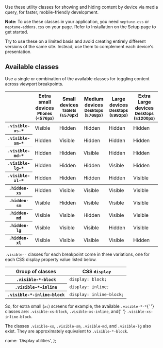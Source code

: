 
Use these utility classes for showing and hiding content by device via media query, for faster, mobile-friendly development.

**Note:** To use these classes in your application, you need `neptune.css` or `neptune-addons.css` on your page. Refer to <DocumentLink href="/about/Setup#installation">Installation</DocumentLink> on the Setup page to get started.

Try to use these on a limited basis and avoid creating entirely different versions of the same site. Instead, use them to complement each device's presentation.

## Available classes

Use a single or combination of the available classes for toggling content across viewport breakpoints.

<table className="table table-bordered">
  <thead>
    <tr>
      <th></th>
      <th>
        Extra small devices
        <small>Phones (&lt;576px)</small>
      </th>
      <th>
        Small devices
        <small>Tablets (≥576px)</small>
      </th>
      <th>
        Medium devices
        <small>Desktops (≥768px)</small>
      </th>
      <th>
        Large devices
        <small>Desktops (≥992px)</small>
      </th>
      <th>
        Extra Large devices
        <small>Desktops (≥1200px)</small>
      </th>
    </tr>
  </thead>
  <tbody>
    <tr>
      <th scope="row">
        <code>.visible-xs-*</code>
      </th>
      <td className="docs-is-visible">Visible</td>
      <td>Hidden</td>
      <td>Hidden</td>
      <td>Hidden</td>
      <td>Hidden</td>
    </tr>
    <tr>
      <th scope="row">
        <code>.visible-sm-*</code>
      </th>
      <td>Hidden</td>
      <td className="docs-is-visible">Visible</td>
      <td>Hidden</td>
      <td>Hidden</td>
      <td>Hidden</td>
    </tr>
    <tr>
      <th scope="row">
        <code>.visible-md-*</code>
      </th>
      <td>Hidden</td>
      <td>Hidden</td>
      <td className="docs-is-visible">Visible</td>
      <td>Hidden</td>
      <td>Hidden</td>
    </tr>
    <tr>
      <th scope="row">
        <code>.visible-lg-*</code>
      </th>
      <td>Hidden</td>
      <td>Hidden</td>
      <td>Hidden</td>
      <td className="docs-is-visible">Visible</td>
      <td>Hidden</td>
    </tr>
    <tr>
      <th scope="row">
        <code>.visible-xl-*</code>
      </th>
      <td>Hidden</td>
      <td>Hidden</td>
      <td>Hidden</td>
      <td>Hidden</td>
      <td className="docs-is-visible">Visible</td>
    </tr>
  </tbody>
  <tbody>
    <tr>
      <th scope="row">
        <code>.hidden-xs</code>
      </th>
      <td>Hidden</td>
      <td className="docs-is-visible">Visible</td>
      <td className="docs-is-visible">Visible</td>
      <td className="docs-is-visible">Visible</td>
      <td className="docs-is-visible">Visible</td>
    </tr>
    <tr>
      <th scope="row">
        <code>.hidden-sm</code>
      </th>
      <td className="docs-is-visible">Visible</td>
      <td>Hidden</td>
      <td className="docs-is-visible">Visible</td>
      <td className="docs-is-visible">Visible</td>
      <td className="docs-is-visible">Visible</td>
    </tr>
    <tr>
      <th scope="row">
        <code>.hidden-md</code>
      </th>
      <td className="docs-is-visible">Visible</td>
      <td className="docs-is-visible">Visible</td>
      <td>Hidden</td>
      <td className="docs-is-visible">Visible</td>
      <td className="docs-is-visible">Visible</td>
    </tr>
    <tr>
      <th scope="row">
        <code>.hidden-lg</code>
      </th>
      <td className="docs-is-visible">Visible</td>
      <td className="docs-is-visible">Visible</td>
      <td className="docs-is-visible">Visible</td>
      <td>Hidden</td>
      <td className="docs-is-visible">Visible</td>
    </tr>
    <tr>
      <th scope="row">
        <code>.hidden-xl</code>
      </th>
      <td className="docs-is-visible">Visible</td>
      <td className="docs-is-visible">Visible</td>
      <td className="docs-is-visible">Visible</td>
      <td className="docs-is-visible">Visible</td>
      <td>Hidden</td>
    </tr>
  </tbody>
</table>

<code>.visible-*-*</code> classes for each breakpoint come in three variations, one for each CSS display
property value listed below.

<table className="table table-bordered">
  <thead>
    <tr>
      <th>Group of classes</th>
      <th>
        CSS <code>display</code>
      </th>
    </tr>
  </thead>
  <tbody>
    <tr>
      <th scope="row">
        <code>.visible-*-block</code>
      </th>
      <td>
        <code>display: block;</code>
      </td>
    </tr>
    <tr>
      <th scope="row">
        <code>.visible-*-inline</code>
      </th>
      <td>
        <code>display: inline;</code>
      </td>
    </tr>
    <tr>
      <th scope="row">
        <code>.visible-*-inline-block</code>
      </th>
      <td>
        <code>display: inline-block;</code>
      </td>
    </tr>
  </tbody>
</table>

<p>
  So, for extra small (<code>xs</code>) screens for example, the available <code>.visible-*-*</code>{' '}
  classes are: <code>.visible-xs-block</code>, <code>.visible-xs-inline</code>, and{' '}
  <code>.visible-xs-inline-block</code>.
</p>

The classes <code>.visible-xs</code>, <code>.visible-sm</code>, <code>.visible-md</code>, and <code>.visible-lg</code> also exist. They are approximately equivalent to <code>.visible-\*-block</code>.

  name: 'Display utilities',
};
